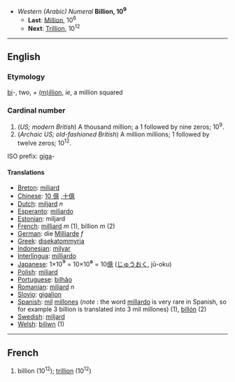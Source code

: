 *''Western (Arabic) Numeral'' '''Billion, 10<sup>9</sup>'''
**'''Last''': [[million|Million]], 10<sup>6</sup>
**'''Next''': [[trillion|Trillion]], 10<sup>12</sup>

----

==English==

===Etymology===
[[bi]]-, two, + [[million|(m)illion]], ''ie'', a million squared

===Cardinal number===
#(''US; modern British'') A thousand million; a 1 followed by nine zeros; 10<sup>9</sup>.
#(''Archaic US; old-fashioned British'') A million millions; 1 followed by twelve zeros; 10<sup>12</sup>.

ISO prefix: [[giga]]-

====Translations====

*[[Breton]]: [[miliard]]
*[[Chinese]]: [[10 億]] ,[[十億]]
*[[Dutch]]: [[miljard]] ''n''
*[[Esperanto]]: [[miliardo]]
*[[Estonian]]: miljard
*[[French]]: [[milliard]] ''m'' (1), billion ''m'' (2)
*[[German]]: die [[Milliarde]] ''f''
*[[Greek]]: [[disekatommyria]]
*[[Indonesian]]: [[milyar]]
*[[Interlingua]]: [[milliardo]]
*[[Japanese]]: 1×10<big>⁹</big> = 10×10<big>⁸</big> = 10[[億]] ([[じゅう]][[おく]], jū-oku)
*[[Polish]]: [[miliard]]
*[[Portuguese]]: [[bilhão]]
*[[Romanian]]: [[miliard]] ''n''
*[[Slovio]]: [[gigalion]]
*[[Spanish]]: [[mil]] [[millón|millones]] (''note'' : the word [[millardo]] is very rare in Spanish, so for example 3 billion is translated into 3 mil millones) (1), [[billón]] (2)
*[[Swedish]]: [[miljard]]
*[[Welsh]]: [[biliwn]] (1)

----

==French==

#billion (10<sup>12</sup>); [[trillion]] (10<sup>12</sup>)